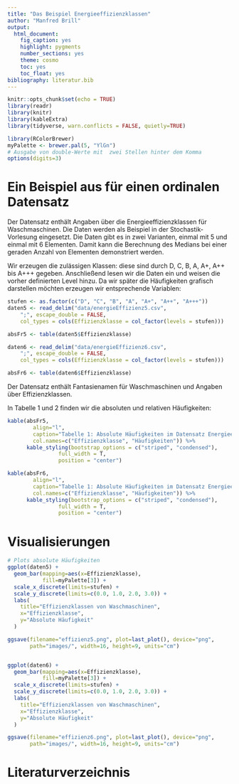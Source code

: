 ```yaml
---
title: "Das Beispiel Energieeffizienzklassen"
author: "Manfred Brill"
output: 
  html_document: 
    fig_caption: yes
    highlight: pygments
    number_sections: yes
    theme: cosmo
    toc: yes
    toc_float: yes
bibliography: literatur.bib    
---
```


```r
knitr::opts_chunk$set(echo = TRUE)
library(readr)
library(knitr)
library(kableExtra)
library(tidyverse, warn.conflicts = FALSE, quietly=TRUE)

library(RColorBrewer)
myPalette <- brewer.pal(5, "YlGn")
# Ausgabe von double-Werte mit  zwei Stellen hinter dem Komma
options(digits=3)
```

# Ein Beispiel aus für einen ordinalen Datensatz
Der Datensatz enthält Angaben über die Energieeffizienzklassen
für Waschmaschinen. 
Die Daten werden als Beispiel in der Stochastik-Vorlesung
eingesetzt. Die Daten gibt es in  zwei Varianten, einmal
mit 5 und einmal mit 6 Elementen. Damit kann die Berechnung des Medians
bei einer geraden Anzahl von Elementen demonstriert werden.

Wir erzeugen  die zulässigen
Klassen: diese sind durch D, C, B, A, A+, A++ bis A+++ gegeben.
Anschließend lesen wir die Daten ein und weisen die vorher definierten Level
hinzu. Da wir später die Häufigkeiten grafisch darstellen möchten
erzeugen wir entsprechende Variablen:

```r
stufen <- as.factor(c("D", "C", "B", "A", "A+", "A++", "A+++"))
daten5 <- read_delim("data/energieEffizienz5.csv", 
    ";", escape_double = FALSE, 
    col_types = cols(Effizienzklasse = col_factor(levels = stufen)))

absFr5 <- table(daten5$Effizienzklasse)

daten6 <- read_delim("data/energieEffizienz6.csv", 
    ";", escape_double = FALSE, 
    col_types = cols(Effizienzklasse = col_factor(levels = stufen)))

absFr6 <- table(daten6$Effizienzklasse)
```


Der Datensatz enthält Fantasienamen für Waschmaschinen und Angaben über Effizienzklassen.

In Tabelle 1 und 2 finden wir die absoluten und relativen Häufigkeiten:
```r
kable(absFr5,
        align="l",
        caption="Tabelle 1: Absolute Häufigkeiten im Datensatz Energieeffizienzklassen (n=5)",
        col.names=c("Effizienzklasse", "Häufigkeiten")) %>%
      kable_styling(bootstrap_options = c("striped", "condensed"), 
                full_width = T, 
                position = "center")
```


```r
kable(absFr6,
        align="l",
        caption="Tabelle 1: Absolute Häufigkeiten im Datensatz Energieeffizienzklassen (n=6)",
        col.names=c("Effizienzklasse", "Häufigkeiten")) %>%
      kable_styling(bootstrap_options = c("striped", "condensed"), 
                full_width = T, 
                position = "center")
```
# Visualisierungen

```r
# Plots absolute Häufigkeiten
ggplot(daten5) + 
  geom_bar(mapping=aes(x=Effizienzklasse),
           fill=myPalette[3]) +
  scale_x_discrete(limits=stufen) + 
  scale_y_discrete(limits=c(0.0, 1.0, 2.0, 3.0)) +
  labs(
    title="Effizienzklassen von Waschmaschinen", 
    x="Effizienzklasse", 
    y="Absolute Häufigkeit"
  ) 

ggsave(filename="effizienz5.png", plot=last_plot(), device="png",
       path="images/", width=16, height=9, units="cm")


ggplot(daten6) + 
  geom_bar(mapping=aes(x=Effizienzklasse),
           fill=myPalette[3]) +
  scale_x_discrete(limits=stufen) + 
  scale_y_discrete(limits=c(0.0, 1.0, 2.0, 3.0)) +
  labs(
    title="Effizienzklassen von Waschmaschinen", 
    x="Effizienzklasse", 
    y="Absolute Häufigkeit"
  ) 

ggsave(filename="effizienz6.png", plot=last_plot(), device="png",
       path="images/", width=16, height=9, units="cm")

```

# Literaturverzeichnis




